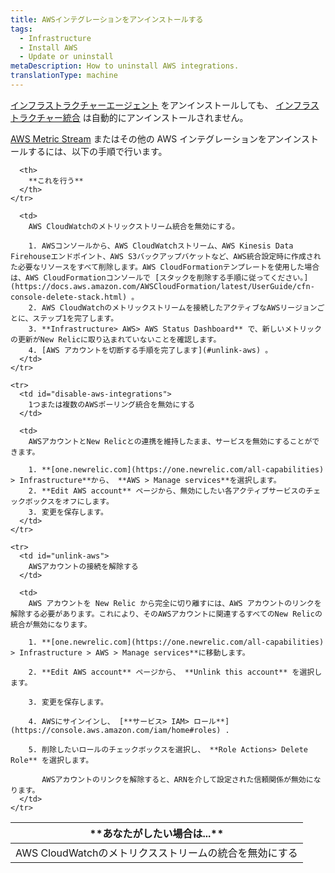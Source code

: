 ```yaml
---
title: AWSインテグレーションをアンインストールする
tags:
  - Infrastructure
  - Install AWS
  - Update or uninstall
metaDescription: How to uninstall AWS integrations.
translationType: machine
---
```


[インフラストラクチャーエージェント](/docs/infrastructure/new-relic-infrastructure/installation/uninstall-infrastructure-agent-or-integrations) をアンインストールしても、 [インフラストラクチャー統合](/docs/infrastructure/infrastructure-integrations/getting-started/connect-aws-integrations-infrastructure) は自動的にアンインストールされません。

[AWS Metric Stream](/docs/infrastructure/amazon-integrations/connect/aws-metric-stream/) またはその他の AWS インテグレーションをアンインストールするには、以下の手順で行います。

<table>
  <thead>
    <tr>
      <th style={{ width: "250px" }}>
        **あなたがしたい場合は...**
      </th>

      <th>
        **これを行う**
      </th>
    </tr>
  </thead>

  <tbody>
    <tr>
      <td id="disable-aws-integrations">
        AWS CloudWatchのメトリクスストリームの統合を無効にする
      </td>

      <td>
        AWS CloudWatchのメトリックストリーム統合を無効にする。

        1. AWSコンソールから、AWS CloudWatchストリーム、AWS Kinesis Data Firehouseエンドポイント、AWS S3バックアップバケットなど、AWS統合設定時に作成された必要なリソースをすべて削除します。AWS CloudFormationテンプレートを使用した場合は、AWS CloudFormationコンソールで [スタックを削除する手順に従ってください。](https://docs.aws.amazon.com/AWSCloudFormation/latest/UserGuide/cfn-console-delete-stack.html) 。
        2. AWS CloudWatchのメトリックストリームを接続したアクティブなAWSリージョンごとに、ステップ1を完了します。
        3. **Infrastructure> AWS> AWS Status Dashboard** で、新しいメトリックの更新がNew Relicに取り込まれていないことを確認します。
        4. [AWS アカウントを切断する手順を完了します](#unlink-aws) 。
      </td>
    </tr>

    <tr>
      <td id="disable-aws-integrations">
        1つまたは複数のAWSポーリング統合を無効にする
      </td>

      <td>
        AWSアカウントとNew Relicとの連携を維持したまま、サービスを無効にすることができます。

        1. **[one.newrelic.com](https://one.newrelic.com/all-capabilities) > Infrastructure**から、 **AWS > Manage services**を選択します。
        2. **Edit AWS account** ページから、無効にしたい各アクティブサービスのチェックボックスをオフにします。
        3. 変更を保存します。
      </td>
    </tr>

    <tr>
      <td id="unlink-aws">
        AWSアカウントの接続を解除する
      </td>

      <td>
        AWS アカウントを New Relic から完全に切り離すには、AWS アカウントのリンクを解除する必要があります。これにより、そのAWSアカウントに関連するすべてのNew Relicの統合が無効になります。

        1. **[one.newrelic.com](https://one.newrelic.com/all-capabilities) > Infrastructure > AWS > Manage services**に移動します。

        2. **Edit AWS account** ページから、 **Unlink this account** を選択します。

        3. 変更を保存します。

        4. AWSにサインインし、 [**サービス> IAM> ロール**](https://console.aws.amazon.com/iam/home#roles) .

        5. 削除したいロールのチェックボックスを選択し、 **Role Actions> Delete Role** を選択します。

           AWSアカウントのリンクを解除すると、ARNを介して設定された信頼関係が無効になります。
      </td>
    </tr>
  </tbody>
</table>